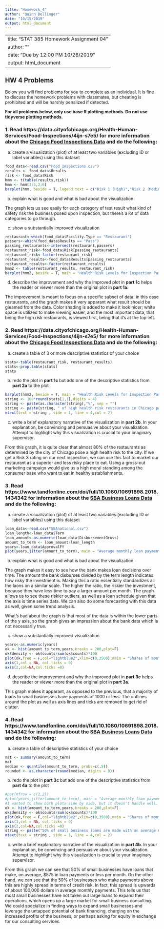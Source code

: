 ```yaml
---
title: "Homework_4"
author: "Quinn Dellinger"
date: "10/15/2019"
output: html_document
---
```


---
title: "STAT 385 Homework Assignment 04"
author: ""
date: "Due by 12:00 PM 10/26/2019"
output: html_document
---


## HW 4 Problems

Below you will find problems for you to complete as an individual. It is fine to discuss the homework problems with classmates, but cheating is prohibited and will be harshly penalized if detected.

**For all problems below, only use base R plotting methods. Do not use tidyverse plotting methods.**

### 1. Read https://data.cityofchicago.org/Health-Human-Services/Food-Inspections/4ijn-s7e5/ for more information about the [Chicago Food Inspections Data](https://uofi.box.com/shared/static/5637axblfhajotail80yw7j2s4r27hxd.csv) and do the following:


a. create a visualization (plot) of at least two variables (excluding ID or label variables) using this dataset

``` r
food_data<-read.csv("Food_Inspections.csv")
results <- food_data$Results
risk <- food_data$Risk
hmm <- t(table(results,risk))
hmm <- hmm[3:5,2:6]
barplot(hmm, beside = T, legend.text = c("Risk 1 (High)","Risk 2 (Medium)","Risk 3 (Low)"), main = "Health Inspection Risk & Results in Chicago", xlab = "Result Type", axes = F, args.legend = list(bty = "n",x = "topleft"))
```

b. explain what is good and what is bad about the visualization

The graph lets us see easily for each category of test result what kind of safety risk the business posed upon inspection, but there's a lot of data categories to go through.

c. show a substantially improved visualization

```r
restaurant<-which(food_data$Facility.Type == "Restaurant")
passers<-which(food_data$Results == "Pass")
passing_restaurants<-intersect(restaurant,passers)
restaurant_risk<-food_data$Risk[passing_restaurants]
restaurant_risk<-factor(restaurant_risk)
restaurant_results<-food_data$Results[passing_restaurants]
restaurant_results<-factor(restaurant_results)
hmm2 <- table(restaurant_results, restaurant_risk)
barplot(hmm2, beside = T, main = "Health Risk Levels for Inspection Passing Chicago Restaurants", xlab = "Test Result", ylab = "Health Risk Level", col = c("lightblue4","lightblue2","lightblue"), axes = F)
```

d. describe the improvement and why the improved plot in **part 1c** helps the reader or viewer more than the original plot in **part 1a**.

The improvement is meant to focus on a specific subset of data, in this case restaurants, and the graph makes it very apparant what result should be gleamed from the data. Color shading is added to make it look nicer; white space is utilized to make viewing easier, and the most important data, that being the high risk restaurants, is viewed first, being that it's at the top left. 


### 2. Read https://data.cityofchicago.org/Health-Human-Services/Food-Inspections/4ijn-s7e5/ for more information about the [Chicago Food Inspections Data](https://uofi.box.com/shared/static/5637axblfhajotail80yw7j2s4r27hxd.csv) and do the following:

a. create a table of 3 or more descriptive statistics of your choice

```r
stats<-table(restaurant_risk, restaurant_results)
stats<-prop.table(stats)
stats
```

b. redo the plot in **part 1c** but add one of the descriptive statistics from **part 2a** to the plot

```r
barplot(hmm2, beside = T, main = "Health Risk Levels for Inspection Passing Chicago Restaurants", xlab = "Test Result", ylab = "Health Risk Level", col = c("lightblue4","lightblue2","lightblue"), axes = F)
string <- 100*round(stats[1,1],digits = 4)
string <- paste(as.character(string),"%", sep = "")
string <- paste(string, " of high health risk restaurants in Chicago pass the health inspection", sep ="")
mtext(text = string , side = 1, line = 4,col = 2)
```

c. write a brief explanatory narrative of the visualization in **part 2b**. In your explanation, be convincing and persuasive about your visualization. Attempt to highlight why this visualization is crucial to your imaginary supervisor.

From this graph, it is quite clear that almost 80% of the restaurants as determined by the city of Chicago pose a high health risk to the city. If we get a Risk 3 rating on our next inspection, we can use this fact to market our restaurant as a superior and less risky place to eat. Using a gross-out marketing campaign would give us a high moral standing among the consumer base who want to eat in healthy establishments.


### 3. Read https://www.tandfonline.com/doi/full/10.1080/10691898.2018.1434342 for information about the [SBA Business Loans Data](https://uofi.box.com/shared/static/vi37omgitiaa2yyplrom779qvwk1g14x.csv) and do the following:



a. create a visualization (plot) of at least two variables (excluding ID or label variables) using this dataset

```r
loan_data<-read.csv("SBAnational.csv")
loan_length<-loan_data$Term
loan_amount<-as.numeric(loan_data$DisbursementGross)
amount_to_term <- loan_amount/loan_length
years<-loan_data$ApprovalFY
plot(years,jitter(amount_to_term), main = "Average monthly loan payment over time", xlab = "Years", ylab="$", col = "lightblue2")
```

b. explain what is good and what is bad about the visualization

The graph makes it easy to see how the bank makes loan decisions over time. The amount the bank disburses divided by the term length indicates how risky the investment is. Making this a ratio essentially standardizes all the laons on a similar scale. The higher the ratio, the riskier the investment, because they have less time to pay a larger amount per month. The graph allows us to see these riskier outliers, as well as a loan schedule given that the axis is time series data. We can also do some forecasting with this data as well, given some trend analysis.

What's bad about the graph is that most of the data is within the lower parts of the y axis, so the graph gives an impression about the bank data which is not necessarily true. 

c. show a substantially improved visualization

``` r
years<-as.numeric(years)
ok <- hist(amount_to_term,years,breaks = 200,plot=F)
ok$density <- ok$counts/sum(ok$counts)*100
plot(ok,freq = F,col="lightblue2",xlim=c(0,3500),main = "Shares of monthly loan payments",xlab="Monthly Payment ($)",ylab = "Percentage",axes = F)
axis(1,col = NA, col.ticks = 0)
axis(2,col=NA,col.ticks =0)
```

d. describe the improvement and why the improved plot in **part 3c** helps the reader or viewer more than the original plot in **part 3a**.

This graph makes it apparant, as opposed to the previous, that a majority of loans to small businesses have payments of 1000 or less. The outlines around the plot as well as axis lines and ticks are removed to get rid of clutter.  


### 4. Read https://www.tandfonline.com/doi/full/10.1080/10691898.2018.1434342 for information about the [SBA Business Loans Data](https://uofi.box.com/shared/static/vi37omgitiaa2yyplrom779qvwk1g14x.csv) and do the following:

a. create a table of descriptive statistics of your choice

```r
mat <- summary(amount_to_term)
mat
median <- quantile(amount_to_term, probs=c(.5))
rounded <- as.character(round(median, digits = 0))
```

b. redo the plot in **part 3c** but add one of the descriptive statistics from **part 4a** to the plot

``` r
#par(mfrow = c(1,2))
#plot(years,jitter(amount_to_term), main = "Average monthly loan payment over time", xlab = "Years", ylab="$", col = "lightblue2")
#I wanted to show both plots side by side, but it doesn't handle well.
ok <- hist(amount_to_term,years,breaks = 200,plot=F)
ok$density <- ok$counts/sum(ok$counts)*100
plot(ok,freq = F,col="lightblue2",xlim=c(0,3500),main = "Shares of monthly loan payments",xlab="Monthly Payment ($)",ylab = "Percentage",axes = F)
axis(1,col = NA, col.ticks = 0)
axis(2,col=NA,col.ticks =0)
string <- paste("50% of small business loans are made with an average monthly payment of $",rounded," or less.",sep="") 
mtext(text = string , side = 1, line = 4,col = 2)
```

c. write a brief explanatory narrative of the visualization in **part 4b**. In your explanation, be convincing and persuasive about your visualization. Attempt to highlight why this visualization is crucial to your imaginary supervisor.

From this graph we can see that 50% of small businesses have loans that make, on average, $575 in loan payments or less per month. On the other hand, we can see that the 50% of businesses who make payments above this are highly spread in terms of credit risk. In fact, this spread is upwards of about 100,000 dollars in average monthly payments. This tells us that most small businesses have not taken out large loans to expand their operations, which opens up a large market for small business consulting. We could specialize in finding ways to expand small businesses and leverage the untapped potential of bank financing, charging on the increased profits of the business, or perhaps asking for equity in exchange for our consulting services.

